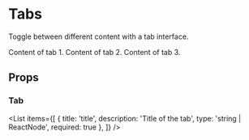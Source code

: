 
# Tabs

Toggle between different content with a tab interface.

<TabGroup>
    <Tab title='Tab 1'>
        Content of tab 1.
    </Tab>
    <Tab title='Tab 2'>
        Content of tab 2.
    </Tab>
    <Tab title='Tab 3'>
        Content of tab 3.
    </Tab>
</TabGroup>

## Props

### Tab

<List
    items={[
        {
            title: 'title',
            description: 'Title of the tab',
            type: 'string | ReactNode',
            required: true
        },
    ]}
/>
